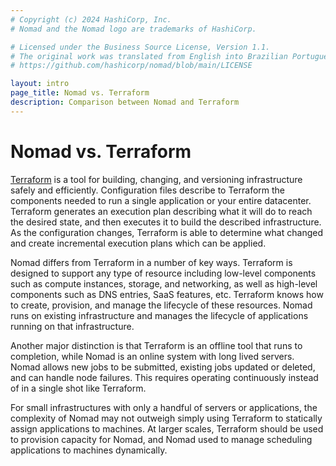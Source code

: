 ```yaml
---
# Copyright (c) 2024 HashiCorp, Inc.
# Nomad and the Nomad logo are trademarks of HashiCorp.

# Licensed under the Business Source License, Version 1.1.
# The original work was translated from English into Brazilian Portuguese.
# https://github.com/hashicorp/nomad/blob/main/LICENSE

layout: intro
page_title: Nomad vs. Terraform
description: Comparison between Nomad and Terraform
---
```


# Nomad vs. Terraform

[Terraform](https://www.terraform.io/) is a tool for building, changing, and versioning
infrastructure safely and efficiently. Configuration files describe to Terraform
the components needed to run a single application or your entire datacenter. Terraform
generates an execution plan describing what it will do to reach the desired state,
and then executes it to build the described infrastructure. As the configuration changes,
Terraform is able to determine what changed and create incremental execution plans which can be applied.

Nomad differs from Terraform in a number of key ways. Terraform is designed to support
any type of resource including low-level components such as compute instances, storage,
and networking, as well as high-level components such as DNS entries, SaaS features, etc.
Terraform knows how to create, provision, and manage the lifecycle of these resources.
Nomad runs on existing infrastructure and manages the lifecycle of applications running
on that infrastructure.

Another major distinction is that Terraform is an offline tool that runs to completion,
while Nomad is an online system with long lived servers. Nomad allows new jobs to
be submitted, existing jobs updated or deleted, and can handle node failures. This
requires operating continuously instead of in a single shot like Terraform.

For small infrastructures with only a handful of servers or applications, the complexity
of Nomad may not outweigh simply using Terraform to statically assign applications to
machines. At larger scales, Terraform should be used to provision capacity for Nomad,
and Nomad used to manage scheduling applications to machines dynamically.
